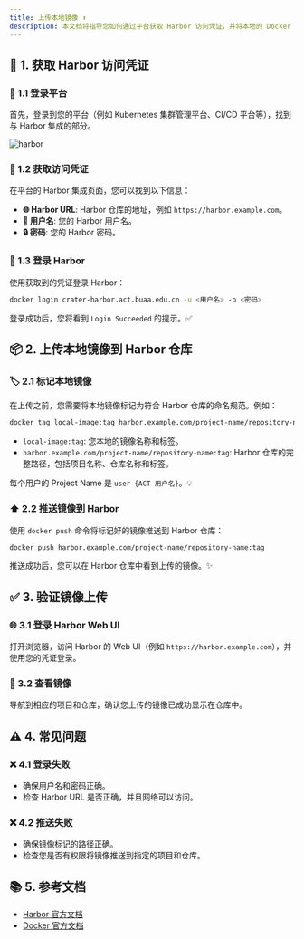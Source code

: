 ```yaml
---
title: 上传本地镜像 ⬆️
description: 本文档将指导您如何通过平台获取 Harbor 访问凭证，并将本地的 Docker 镜像上传到 Harbor 仓库中。
---
```


## 🔐 1. 获取 Harbor 访问凭证

### 🚀 1.1 登录平台

首先，登录到您的平台（例如 Kubernetes 集群管理平台、CI/CD 平台等），找到与 Harbor 集成的部分。

![harbor](./img/harbor-user.png)

### 🔑 1.2 获取访问凭证

在平台的 Harbor 集成页面，您可以找到以下信息：

- **🌐 Harbor URL**: Harbor 仓库的地址，例如 `https://harbor.example.com`。
- **👤 用户名**: 您的 Harbor 用户名。
- **🔒 密码**: 您的 Harbor 密码。

### 🔐 1.3 登录 Harbor

使用获取到的凭证登录 Harbor：

```bash
docker login crater-harbor.act.buaa.edu.cn -u <用户名> -p <密码>
```

登录成功后，您将看到 `Login Succeeded` 的提示。✅

## 📦 2. 上传本地镜像到 Harbor 仓库

### 🏷️ 2.1 标记本地镜像

在上传之前，您需要将本地镜像标记为符合 Harbor 仓库的命名规范。例如：

```bash
docker tag local-image:tag harbor.example.com/project-name/repository-name:tag
```

- `local-image:tag`: 您本地的镜像名称和标签。
- `harbor.example.com/project-name/repository-name:tag`: Harbor 仓库的完整路径，包括项目名称、仓库名称和标签。

每个用户的 Project Name 是 `user-{ACT 用户名}`。💡

### ⬆️ 2.2 推送镜像到 Harbor

使用 `docker push` 命令将标记好的镜像推送到 Harbor 仓库：

```bash
docker push harbor.example.com/project-name/repository-name:tag
```

推送成功后，您可以在 Harbor 仓库中看到上传的镜像。✨

## ✅ 3. 验证镜像上传

### 🌐 3.1 登录 Harbor Web UI

打开浏览器，访问 Harbor 的 Web UI（例如 `https://harbor.example.com`），并使用您的凭证登录。

### 👀 3.2 查看镜像

导航到相应的项目和仓库，确认您上传的镜像已成功显示在仓库中。

## ⚠️ 4. 常见问题

### ❌ 4.1 登录失败

- 确保用户名和密码正确。
- 检查 Harbor URL 是否正确，并且网络可以访问。

### ❌ 4.2 推送失败

- 确保镜像标记的路径正确。
- 检查您是否有权限将镜像推送到指定的项目和仓库。

## 📚 5. 参考文档

- [Harbor 官方文档](https://goharbor.io/docs/)
- [Docker 官方文档](https://docs.docker.com/)
